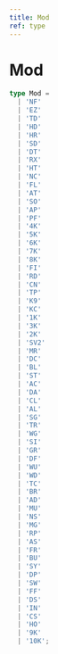 ```yaml
---
title: Mod
ref: type
---
```


# Mod

```ts
type Mod =
  | 'NF'
  | 'EZ'
  | 'TD'
  | 'HD'
  | 'HR'
  | 'SD'
  | 'DT'
  | 'RX'
  | 'HT'
  | 'NC'
  | 'FL'
  | 'AT'
  | 'SO'
  | 'AP'
  | 'PF'
  | '4K'
  | '5K'
  | '6K'
  | '7K'
  | '8K'
  | 'FI'
  | 'RD'
  | 'CN'
  | 'TP'
  | 'K9'
  | 'KC'
  | '1K'
  | '3K'
  | '2K'
  | 'SV2'
  | 'MR'
  | 'DC'
  | 'BL'
  | 'ST'
  | 'AC'
  | 'DA'
  | 'CL'
  | 'AL'
  | 'SG'
  | 'TR'
  | 'WG'
  | 'SI'
  | 'GR'
  | 'DF'
  | 'WU'
  | 'WD'
  | 'TC'
  | 'BR'
  | 'AD'
  | 'MU'
  | 'NS'
  | 'MG'
  | 'RP'
  | 'AS'
  | 'FR'
  | 'BU'
  | 'SY'
  | 'DP'
  | 'SW'
  | 'FF'
  | 'DS'
  | 'IN'
  | 'CS'
  | 'HO'
  | '9K'
  | '10K';
```
